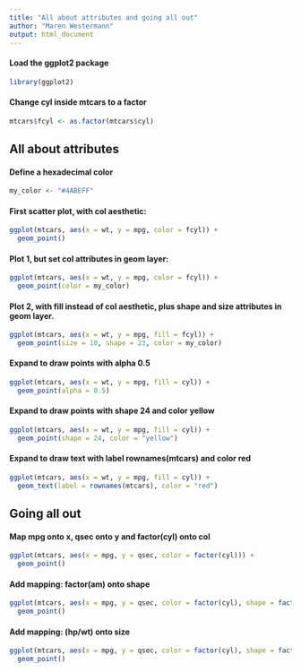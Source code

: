```yaml
---
title: "All about attributes and going all out"
author: "Maren Westermann"
output: html_document
---
```


#### Load the ggplot2 package
```r
library(ggplot2)
```

#### Change cyl inside mtcars to a factor
```r
mtcars$fcyl <- as.factor(mtcars$cyl) 
```

## All about attributes
#### Define a hexadecimal color
```r
my_color <- "#4ABEFF"
```

#### First scatter plot, with col aesthetic:
```r
ggplot(mtcars, aes(x = wt, y = mpg, color = fcyl)) + 
  geom_point()
```

#### Plot 1, but set col attributes in geom layer:
```r
ggplot(mtcars, aes(x = wt, y = mpg, color = fcyl)) +  
  geom_point(color = my_color)
```

#### Plot 2, with fill instead of col aesthetic, plus shape and size attributes in geom layer.
```r
ggplot(mtcars, aes(x = wt, y = mpg, fill = fcyl)) +  
  geom_point(size = 10, shape = 23, color = my_color)
```

#### Expand to draw points with alpha 0.5
```r
ggplot(mtcars, aes(x = wt, y = mpg, fill = cyl)) + 
  geom_point(alpha = 0.5)
```


#### Expand to draw points with shape 24 and color yellow
```r
ggplot(mtcars, aes(x = wt, y = mpg, fill = cyl)) + 
  geom_point(shape = 24, color = "yellow")
```


#### Expand to draw text with label rownames(mtcars) and color red
```r
ggplot(mtcars, aes(x = wt, y = mpg, fill = cyl)) + 
  geom_text(label = rownames(mtcars), color = "red")
```


## Going all out
#### Map mpg onto x, qsec onto y and factor(cyl) onto col
```r
ggplot(mtcars, aes(x = mpg, y = qsec, color = factor(cyl))) + 
  geom_point()
```

#### Add mapping: factor(am) onto shape
```r
ggplot(mtcars, aes(x = mpg, y = qsec, color = factor(cyl), shape = factor(am))) + 
  geom_point()
```

#### Add mapping: (hp/wt) onto size
```r
ggplot(mtcars, aes(x = mpg, y = qsec, color = factor(cyl), shape = factor(am), size = (hp/wt))) + 
  geom_point()
```